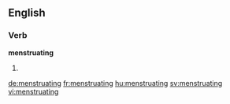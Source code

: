 ==English==

===Verb===
'''menstruating'''

# {{present participle of|menstruate}}

[[de:menstruating]]
[[fr:menstruating]]
[[hu:menstruating]]
[[sv:menstruating]]
[[vi:menstruating]]